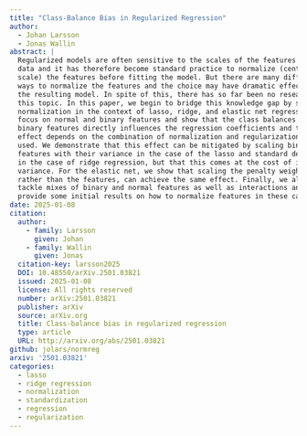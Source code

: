 ```yaml
---
title: "Class-Balance Bias in Regularized Regression"
author:
  - Johan Larsson
  - Jonas Wallin
abstract: |
  Regularized models are often sensitive to the scales of the features in the
  data and it has therefore become standard practice to normalize (center and
  scale) the features before fitting the model. But there are many different
  ways to normalize the features and the choice may have dramatic effects on
  the resulting model. In spite of this, there has so far been no research on
  this topic. In this paper, we begin to bridge this knowledge gap by studying
  normalization in the context of lasso, ridge, and elastic net regression. We
  focus on normal and binary features and show that the class balances of
  binary features directly influences the regression coefficients and that this
  effect depends on the combination of normalization and regularization methods
  used. We demonstrate that this effect can be mitigated by scaling binary
  features with their variance in the case of the lasso and standard deviation
  in the case of ridge regression, but that this comes at the cost of increased
  variance. For the elastic net, we show that scaling the penalty weights,
  rather than the features, can achieve the same effect. Finally, we also
  tackle mixes of binary and normal features as well as interactions and
  provide some initial results on how to normalize features in these cases.
date: 2025-01-08
citation:
  author:
    - family: Larsson
      given: Johan
    - family: Wallin
      given: Jonas
  citation-key: larsson2025
  DOI: 10.48550/arXiv.2501.03821
  issued: 2025-01-08
  license: All rights reserved
  number: arXiv:2501.03821
  publisher: arXiv
  source: arXiv.org
  title: Class-balance bias in regularized regression
  type: article
  URL: http://arxiv.org/abs/2501.03821
github: jolars/normreg
arxiv: '2501.03821'
categories:
  - lasso
  - ridge regression
  - normalization
  - standardization
  - regression
  - regularization
---
```

